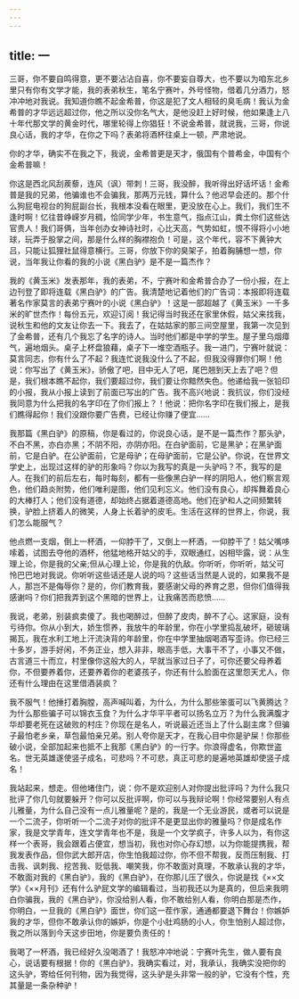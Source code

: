 ```yaml
---
---
---
```

title: 一
---



三哥，你不要自鸣得意，更不要沾沾自喜，你不要妄自尊大，也不要以为咱东北乡里只有你有文学才能，我的表弟秋生，笔名宁赛叶，外号怪物，借着几分酒力，怒冲冲地对我说。我知道你瞧不起金希普，你这是犯了文人相轻的臭毛病！我认为金希普的才华远远超过你，他之所以没你名气大，是他没赶上好时候，他如果逢上八十年代那文学的黄金时代，哪里轮得上你猖狂！不说金希普，就说我，三哥，你说良心话，我的才华，在你之下吗？表弟将酒杯往桌上一顿，严肃地说。

你的才华，确实不在我之下，我说，金希普更是天才，俄国有个普希金，中国有个金希普嘛！

你这是西北风刮蒺藜，连风（讽）带刺！三哥，我没醉，我听得出好话坏话！金希普是我的兄弟，他骗谁也不会骗我，那两万元钱，算什么？他迟早会还的。那个什么狗屁电视台的狗屁副台长，我根本没看在眼里，更没放在心上。我们，我们生不逢时啊！忆往昔峥嵘岁月稠，恰同学少年，书生意气，指点江山，粪土你们这些达官贵人！我们哥俩，当年创办女神诗社时，心比天高，气势如虹，恨不得将小小地球，玩弄于股掌之间，那是什么样的胸襟抱负！可是，这个年代，容不下黄钟大吕，只能让狐狸社鼠得意横行。三哥，你放下你的臭架子，拍着胸脯想一想，你说，当年我让你看的我的小说《黑白驴》是不是一篇杰作？

我的《黄玉米》发表那年，我的表弟，不，宁赛叶和金希普合办了一份小报，在上边刊登了即将连载《黑白驴》的广告。我清楚地记着他们的广告词：本报即将连载著名作家莫言的表弟宁赛叶的小说《黑白驴》！这是一部超越了《黄玉米》一千多米的旷世杰作！每份五元，欢迎订阅！我记得当时我还在家里休假，姑父来找我，说秋生和他的文友让你去一下。我去了，在姑姑家的那三间空屋里，我第一次见到了金希普，还有几个我忘了名字的诗人。当时他们都是中学的学生。屋子里乌烟瘴气，遍地烟头。桌子上杯盘狼藉，桌子下一堆空酒瓶子。我一进门，宁赛叶就说：莫言同志，你有什么了不起？我连忙说我没什么了不起，但我没得罪你们啊！他说：你写出了《黄玉米》，骄傲了吧，目中无人了吧，尾巴翘到天上去了吧？但是，我们根本瞧不起你，我们要超过你，我们要让你黯然失色。他递给我一张铅印的小报，我从小报上读到了前面已写出的广告。我不高兴地说：我抗议，你们没经我同意为什么把我的名字印在了你们报上？！他说：把你名字印在我们报上，是我们瞧得起你！我们没跟你要广告费，已经让你赚了便宜……

我那篇《黑白驴》的原稿，你是看过的，你说良心话，是不是一篇杰作？那头驴，不白不黑，亦白亦黑；不阴不阳，亦阴亦阳。在白驴面前，它是黑驴；在黑驴面前，它是白驴。在公驴面前，它是母驴；在母驴面前，它是公驴。你说，在世界文学史上，出现过这样的驴的形象吗？你以为我写的真是一头驴吗？不，我写的是人。在我们的前后左右，每时每刻，都有一些像黑白驴一样的阴阳人，他们察言观色，他们趋炎附势，他们唯利是图，他们见利忘义。他们没有良心，却挥舞着良心的大棒打人；他们没有道德，却始终占据着道德高地。他们在驴和人之间频繁转换，驴脸上挤着人的微笑，人身上长着驴的皮毛。生活在这样的世界上，你说，我们怎么能服气？

他点燃一支烟，倒上一杯酒，一仰脖干了，又倒上一杯酒，一仰脖干了！姑父嘴哆嗦着，试图去夺他的酒杯，他猛地格开姑父的手，双眼通红，凶相毕露，说：从生理上论，你是我的父亲;但从心理上论，你是我的仇敌。你听听，你听听，姑父可怜巴巴地对我说。你听听这些话还是人说的吗？这些话当然是人说的，如果我不是人，那岂不是侮辱你？是的，你们教育我，要感谢父母的养育之恩，但你们值得我感谢吗？你们把我弄到这个黑暗的世界上，让我痛苦而悲愤……

我说，老弟，别装疯卖傻了。我也喝醉过，但醉了皮肉，醉不了心。这家庭，没有亏待你。你从小到大，娇生惯养，我放牛的年龄里，你在小学里捣乱破坏，砸玻璃揭瓦，我在水利工地上汗流決背的年龄里，你在中学里抽烟喝酒写歪诗。你已经三十多岁，游手好闲，不务正业，想入非非，眼高手低，大事干不了，小事又不做，古言道三十而立，村里像你这般大的人，早就当家过日子了，可你还要父母养着你，不但要养着你，还要养着你的老婆孩子，你还有什么脸面在这里怨天尤人，你还有什么理由在这里借酒装疯？

我不服气！他捶打着胸膛，高声喊叫着，为什么，为什么那些笨蛋可以飞黄腾达？为什么那些骗子可以锦衣玉食？为什么才华平平者可以扬名立万？为什么我满腹才华却要老死在这破败的村庄？你现在是名人，听说最近还当上了什么副主席？但骗子最怕老乡亲，草包最怕亲兄弟。别人夸你是天才，在我心目中你是驴屎！你那些破小说，全部加起来也抵不上我那《黑白驴》的一行字。你浪得虚名，你欺世盗名。世无英雄遂使竖子成名，可悲吗？不可悲，真正可悲的是遍地英雄却使竖子成名！

我站起来，想走。但他堵住门，说：你不是欢迎别人对你提出批评吗？为什么我只批评了你几句就要躲开？你可以反批评啊，你可以与我辩论啊！你经常要别人有点儿雅量，为什么自己没有一点儿雅量呢？是的，我是一个无业游民，或者可以说是一个二流子，你听听一个二流子对你的批评不是更显出你的雅量吗？你是成名作家，我是文学青年，连文学青年也不是，我是一个文学疯子，许多人以为，有你这样一个表哥，我会跟着占便宜，想当初，我也对你心存幻想，以为你能提携我，帮我发表作品，但你武大郎开店，你生怕我超过你，你不但不帮我，反而压制我、打击我、讽刺我、挖苦我、贬低我、嘲笑我，你不敢面对真理，不敢承认我的才华，不敢面对我的《黑白驴》，我的《黑白驴》，在你那儿压了很久，你说是找《××文学》《××月刊》还有什么驴屁文学的编辑看过，当初我还以为是真的，但后来我明白你骗我，我的《黑白驴》，你没给别人看，你不敢给别人看，你明白那是杰作，你明白，一旦我的《黑白驴》面世，你们这一茬作家，通通都要退下舞台！你嫉妒我的才华，但你不敢承认你的嫉妒，你是个小肚鸡肠的小人，你生怕别人超过你，我之所以落到今天这步田地，你是要负责任的！

我喝了一杯酒，我已经好久没喝酒了！我怒冲冲地说：宁赛叶先生，做人要有良心，说话要有根据！你的《黑白驴》，我确实看过，对，我承认，我确实没把你的这头驴，寄给任何刊物，因为我觉得，这头驴是头非常一般的驴，它没有个性，充其量是一条杂种驴！